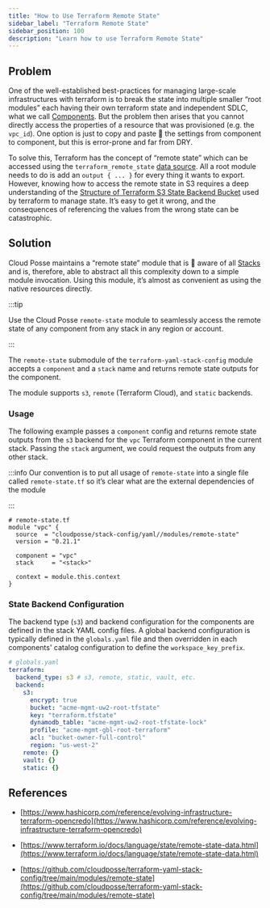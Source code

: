 ```yaml
---
title: "How to Use Terraform Remote State"
sidebar_label: "Terraform Remote State"
sidebar_position: 100
description: "Learn how to use Terraform Remote State"
---
```


## Problem

One of the well-established best-practices for managing large-scale infrastructures with terraform is to break the state into multiple smaller “root modules” each having their own terraform state and independent SDLC, what we call [Components](/components). But the problem then arises that you cannot directly access the properties of a resource that was provisioned (e.g. the `vpc_id`). One option is just to copy and paste 🍝  the settings from component to component, but this is error-prone and far from DRY.

To solve this, Terraform has the concept of “remote state” which can be accessed using the `terraform_remote_state` [data source](https://www.terraform.io/docs/language/state/remote-state-data.html). All a root module needs to do is add an `output { ... }` for every thing it wants to export. However, knowing how to access the remote state in S3 requires a deep understanding of the [Structure of Terraform S3 State Backend Bucket](/layers/accounts/tutorials/terraform-s3-state) used by terraform to manage state. It’s easy to get it wrong, and the consequences of referencing the values from the wrong state can be catastrophic.

## Solution

Cloud Posse maintains a “remote state” module that is  💯  aware of all [Stacks](/resources/legacy/fundamentals/stacks) and is, therefore, able to abstract all this complexity down to a simple module invocation. Using this module, it’s almost as convenient as using the native resources directly.

:::tip

Use the Cloud Posse `remote-state` module to seamlessly access the remote state of any component from any stack in any region or account.

:::

The `remote-state` submodule of the `terraform-yaml-stack-config` module accepts a `component` and a `stack` name and returns remote state outputs for the component.

The module supports `s3`, `remote` (Terraform Cloud), and `static` backends.

### Usage

The following example passes a `component` config and returns remote state outputs from the `s3` backend for the `vpc` Terraform component in the current stack. Passing the `stack` argument, we could request the outputs from any other stack.

:::info
Our convention is to put all usage of `remote-state` into a single file called `remote-state.tf` so it’s clear what are the external dependencies of the module

:::

```hcl
# remote-state.tf
module "vpc" {
  source  = "cloudposse/stack-config/yaml//modules/remote-state"
  version = "0.21.1"

  component = "vpc"
  stack     = "<stack>"

  context = module.this.context
}
```

### State Backend Configuration

The backend type (`s3`) and backend configuration for the components are defined in the stack YAML config files. A global backend configuration is typically defined in the `globals.yaml` file and then overridden in each components' catalog configuration to define the `workspace_key_prefix`.

```yaml
# globals.yaml
terraform:
  backend_type: s3 # s3, remote, static, vault, etc.
  backend:
    s3:
      encrypt: true
      bucket: "acme-mgmt-uw2-root-tfstate"
      key: "terraform.tfstate"
      dynamodb_table: "acme-mgmt-uw2-root-tfstate-lock"
      profile: "acme-mgmt-gbl-root-terraform"
      acl: "bucket-owner-full-control"
      region: "us-west-2"
    remote: {}
    vault: {}
    static: {}
```

## References

- [https://www.hashicorp.com/reference/evolving-infrastructure-terraform-opencredo](https://www.hashicorp.com/reference/evolving-infrastructure-terraform-opencredo)

- [https://www.terraform.io/docs/language/state/remote-state-data.html](https://www.terraform.io/docs/language/state/remote-state-data.html)

- [https://github.com/cloudposse/terraform-yaml-stack-config/tree/main/modules/remote-state](https://github.com/cloudposse/terraform-yaml-stack-config/tree/main/modules/remote-state)


